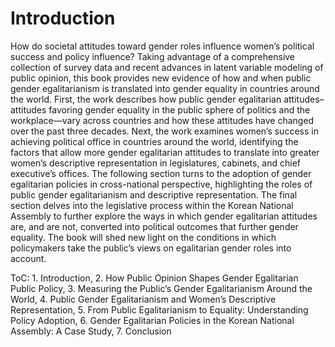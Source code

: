 # Introduction

How do societal attitudes toward gender roles influence women's political success and policy influence?  Taking advantage of a comprehensive collection of survey data and recent advances in latent variable modeling of public opinion, this book provides new evidence of how and when public gender egalitarianism is translated into gender equality in countries around the world.  First, the work describes how public gender egalitarian attitudes--attitudes favoring gender equality in the public sphere of politics and the workplace---vary across countries and how these attitudes have changed over the past three decades.  Next, the work examines women's success in achieving political office in countries around the world, identifying the factors that allow more gender egalitarian attitudes to translate into greater women's descriptive representation in legislatures, cabinets, and chief executive's offices.  The following section turns to the adoption of gender egalitarian policies in cross-national perspective, highlighting the roles of public gender egalitarianism and descriptive representation.  The final section delves into the legislative process within the Korean National Assembly to further explore the ways in which gender egalitarian attitudes are, and are not, converted into political outcomes that further gender equality.  The book will shed new light on the conditions in which policymakers take the public's views on egalitarian gender roles into account.

ToC: 
1. Introduction, 
2. How Public Opinion Shapes Gender Egalitarian Public Policy, 
3. Measuring the Public's Gender Egalitarianism Around the World, 
4. Public Gender Egalitarianism and Women's Descriptive Representation, 
5. From Public Egalitarianism to Equality: Understanding Policy Adoption, 
6. Gender Egalitarian Policies in the Korean National Assembly: A Case Study, 
7. Conclusion

